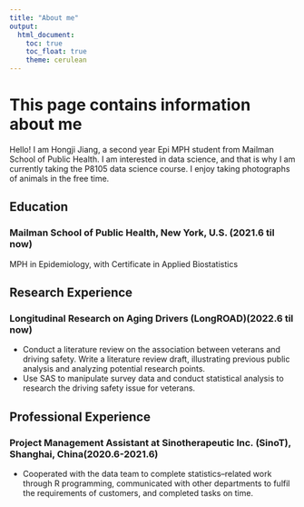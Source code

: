 ```yaml
---
title: "About me"
output: 
  html_document:
    toc: true
    toc_float: true
    theme: cerulean
---
```


# This page contains information about me

Hello! I am Hongji Jiang, a second year Epi MPH student from Mailman School of Public Health.
I am interested in data science, and that is why I am currently taking the P8105 data science course. I enjoy taking photographs of animals in the free time.

## Education 
### Mailman School of Public Health, New York, U.S. (2021.6 til now)
MPH in Epidemiology, with Certificate in Applied Biostatistics

## Research Experience
### Longitudinal Research on Aging Drivers (LongROAD)(2022.6 til now)
-	Conduct a literature review on the association between veterans and driving safety. Write a literature review draft, illustrating previous public analysis and analyzing potential research points.
-	Use SAS to manipulate survey data and conduct statistical analysis to research the driving safety issue for veterans.

## Professional Experience
### Project Management Assistant at Sinotherapeutic Inc. (SinoT), Shanghai, China(2020.6-2021.6)
- Cooperated with the data team to complete statistics–related work through R programming, communicated with other departments to fulfil the requirements of customers, and completed tasks on time. 
